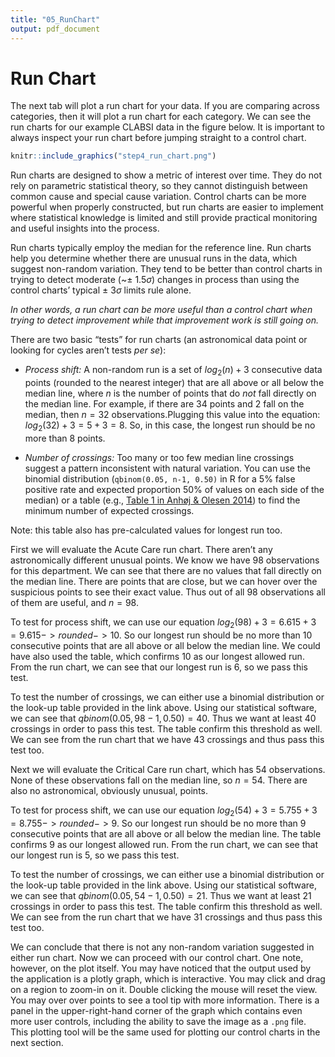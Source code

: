 ```yaml
---
title: "05_RunChart"
output: pdf_document
---
```


# Run Chart {#run_chart}

The next tab will plot a run chart for your data. If you are comparing across categories, then it will plot a run chart for each category. We can see the run charts for our example CLABSI data in the figure below. It is important to always inspect your run chart before jumping straight to a control chart. 

```r
knitr::include_graphics("step4_run_chart.png")
```

Run charts are designed to show a metric of interest over time. They do not rely on parametric statistical theory, so they cannot distinguish between common cause and special cause variation. Control charts can be more powerful when properly constructed, but run charts are easier to implement where statistical knowledge is limited and still provide practical monitoring and useful insights into the process.

Run charts typically employ the median for the reference line. Run charts help you determine whether there are unusual runs in the data, which suggest non-random variation. They tend to be better than control charts in trying to detect moderate (~$\pm$ 1.5$\sigma$) changes in process than using the control charts' typical $\pm$ 3$\sigma$ limits rule alone. 

*In other words, a run chart can be more useful than a control chart when trying to detect improvement while that improvement work is still going on.*

There are two basic "tests" for run charts (an astronomical data point or looking for cycles aren't tests *per se*):  

- *Process shift:* A non-random run is a set of $log_2(n) + 3$ consecutive data points (rounded to the nearest integer) that are all above or all below the median line, where *n* is the number of points that do *not* fall directly on the median line. For example, if there are 34 points and 2 fall on the median, then $n = 32$ observations.Plugging this value into the equation: $log_2(32) + 3 = 5 + 3 = 8$. So, in this case, the longest run should be no more than 8 points.

- *Number of crossings:* Too many or too few median line crossings suggest a pattern inconsistent with natural variation. You can use the binomial distribution (`qbinom(0.05, n-1, 0.50)` in R for a 5% false positive rate and expected proportion 50% of values on each side of the median) or a table (e.g., [Table 1 in Anhøj & Olesen 2014](http://journals.plos.org/plosone/article?id=10.1371/journal.pone.0113825#pone-0113825-t001)) to find the minimum number of expected crossings.

Note: this table also has pre-calculated values for longest run too. 

First we will evaluate the Acute Care run chart. There aren't any astronomically different unusual points. We know we have 98 observations for this department. We can see that there are no values that fall directly on the median line. There are points that are close, but we can hover over the suspicious points to see their exact value. Thus out of all 98 observations all of them are useful, and $n = 98$.

To test for process shift, we can use our equation $log_2(98) + 3 = 6.615 + 3 = 9.615 -> rounded-> 10$. So our longest run should be no more than 10 consecutive points that are all above or all below the median line. We could have also used the table, which confirms 10 as our longest allowed run. From the run chart, we can see that our longest run is 6, so we pass this test. 

To test the number of crossings, we can either use a binomial distribution or the look-up table provided in the link above. Using our statistical software, we can see that $qbinom(0.05, 98 - 1, 0.50) = 40$. Thus we want at least 40 crossings in order to pass this test. The table confirm this threshold as well. We can see from the run chart that we have 43 crossings and thus pass this test too. 

Next we will evaluate the Critical Care run chart, which has 54 observations. None of these observations fall on the median line, so $n = 54$. There are also no astronomical, obviously unusual, points. 

To test for process shift, we can use our equation $log_2(54) + 3 = 5.755 + 3 = 8.755 -> rounded-> 9$. So our longest run should be no more than 9 consecutive points that are all above or all below the median line. The table confirms 9 as our longest allowed run. From the run chart, we can see that our longest run is 5, so we pass this test.

To test the number of crossings, we can either use a binomial distribution or the look-up table provided in the link above. Using our statistical software, we can see that $qbinom(0.05, 54 - 1, 0.50) = 21$. Thus we want at least 21 crossings in order to pass this test. The table confirm this threshold as well. We can see from the run chart that we have 31 crossings and thus pass this test too. 

We can conclude that there is not any non-random variation suggested in either run chart. Now we can proceed with our control chart. One note, however, on the plot itself. You may have noticed that the output used by the application is a plotly graph, which is interactive. You may click and drag on a region to zoom-in on it. Double clicking the mouse will reset the view. You may over over points to see a tool tip with more information. There is a panel in the upper-right-hand corner of the graph which contains even more user controls, including the ability to save the image as a `.png` file. This plotting tool will be the same used for plotting our control charts in the next section. 

